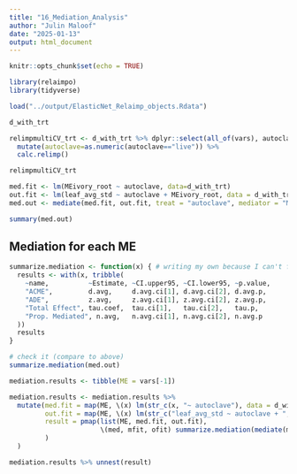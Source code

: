 ```yaml
---
title: "16_Mediation_Analysis"
author: "Julin Maloof"
date: "2025-01-13"
output: html_document
---
```


```r
knitr::opts_chunk$set(echo = TRUE)
```

```r
library(relaimpo)
library(tidyverse)
```


```r
load("../output/ElasticNet_Relaimp_objects.Rdata")
```

```r
d_with_trt
```


```r
relimpmultiCV_trt <- d_with_trt %>% dplyr::select(all_of(vars), autoclave) %>%
  mutate(autoclave=as.numeric(autoclave=="live")) %>%
  calc.relimp() 
```

```r
relimpmultiCV_trt
```
```r
med.fit <- lm(MEivory_root ~ autoclave, data=d_with_trt)
out.fit <- lm(leaf_avg_std ~ autoclave + MEivory_root, data = d_with_trt)
med.out <- mediate(med.fit, out.fit, treat = "autoclave", mediator = "MEivory_root")
```

```r
summary(med.out)
```
## Mediation for each ME

```r
summarize.mediation <- function(x) { # writing my own because I can't figure out how to programatically extract the summary table from summary.mediate(), sigh.
  results <- with(x, tribble(
    ~name,          ~Estimate, ~CI.upper95, ~CI.lower95, ~p.value,
    "ACME",         d.avg,     d.avg.ci[1], d.avg.ci[2], d.avg.p,
    "ADE",          z.avg,     z.avg.ci[1], z.avg.ci[2], z.avg.p,
    "Total Effect", tau.coef,  tau.ci[1],   tau.ci[2],   tau.p,
    "Prop. Mediated", n.avg,   n.avg.ci[1], n.avg.ci[2], n.avg.p
  ))
  results
}

# check it (compare to above)
summarize.mediation(med.out)
```


```r
mediation.results <- tibble(ME = vars[-1])

mediation.results <- mediation.results %>%
  mutate(med.fit = map(ME, \(x) lm(str_c(x, "~ autoclave"), data = d_with_trt)),
         out.fit = map(ME, \(x) lm(str_c("leaf_avg_std ~ autoclave + ", x), data = d_with_trt)),
         result = pmap(list(ME, med.fit, out.fit),
                       \(med, mfit, ofit) summarize.mediation(mediate(mfit, ofit, treat = "autoclave", mediator = med))
         )
  )
```


```r
mediation.results %>% unnest(result)
```


